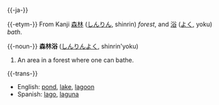 {{-ja-}}

{{-etym-}}
From Kanji [[森林]] ([[しんりん]], shinrin) ''forest'', and [[浴]] ([[よく]], yoku) ''bath''.

{{-noun-}}
'''森林浴''' ([[しんりんよく]], shinrin'yoku)

# An area in a forest where one can bathe.

{{-trans-}}
*English: [[pond]], [[lake]], [[lagoon]]
*Spanish: [[lago]], [[laguna]]